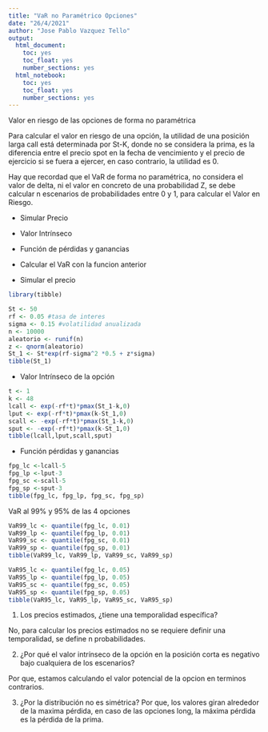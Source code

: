 ```yaml
---
title: "VaR no Paramétrico Opciones"
date: "26/4/2021"
author: "Jose Pablo Vazquez Tello"
output:
  html_document:
    toc: yes
    toc_float: yes
    number_sections: yes
  html_notebook:
    toc: yes
    toc_float: yes  
    number_sections: yes
---
```


Valor en riesgo de las opciones de forma no paramétrica

Para calcular el valor en riesgo de una opción, la utilidad de una posición larga call está determinada por St-K, donde no se considera la prima, es la diferencia entre el precio spot en la fecha de vencimiento y el precio de ejercicio si se fuera a ejercer, en caso contrario, la utilidad es 0.

Hay que recordad que el VaR de forma no paramétrica, no considera el valor de delta, ni el valor en concreto de una probabilidad Z, se debe calcular n escenarios de probabilidades entre 0 y 1, para calcular el Valor en Riesgo.

- Simular Precio
- Valor Intrínseco
- Función de pérdidas y ganancias
- Calcular el VaR con la funcion anterior


- Simular el precio

```r
library(tibble)
```


```r
St <- 50
rf <- 0.05 #tasa de interes 
sigma <- 0.15 #volatilidad anualizada
n <- 10000
aleatorio <- runif(n)
z <- qnorm(aleatorio)
St_1 <- St*exp(rf-sigma^2 *0.5 + z*sigma)
tibble(St_1)
```


- Valor Intrínseco de la opción

```r
t <- 1
k <- 48
lcall <- exp(-rf*t)*pmax(St_1-k,0)
lput <- exp(-rf*t)*pmax(k-St_1,0)
scall <- -exp(-rf*t)*pmax(St_1-k,0)
sput <- -exp(-rf*t)*pmax(k-St_1,0)
tibble(lcall,lput,scall,sput)
```


- Función pérdidas y ganancias

```r
fpg_lc <-lcall-5
fpg_lp <-lput-3  
fpg_sc <-scall-5  
fpg_sp <-sput-3  
tibble(fpg_lc, fpg_lp, fpg_sc, fpg_sp)
```


VaR al 99% y 95% de las 4 opciones

```r
VaR99_lc <- quantile(fpg_lc, 0.01)
VaR99_lp <- quantile(fpg_lp, 0.01)
VaR99_sc <- quantile(fpg_sc, 0.01)
VaR99_sp <- quantile(fpg_sp, 0.01)
tibble(VaR99_lc, VaR99_lp, VaR99_sc, VaR99_sp)
```


```r
VaR95_lc <- quantile(fpg_lc, 0.05)
VaR95_lp <- quantile(fpg_lp, 0.05)
VaR95_sc <- quantile(fpg_sc, 0.05)
VaR95_sp <- quantile(fpg_sp, 0.05)
tibble(VaR95_lc, VaR95_lp, VaR95_sc, VaR95_sp)
```

1. Los precios estimados, ¿tiene una temporalidad específica?

No, para calcular los precios estimados no se requiere definir una temporalidad, se define n probabilidades.

2. ¿Por qué el valor intrínseco de la opción en la posición corta es negativo bajo cualquiera de los escenarios?

Por que, estamos calculando el valor potencial de la opcion en terminos contrarios.

3. ¿Por la distribución no es simétrica?
Por que, los valores giran alrededor de la maxima pérdida, en caso de las opciones long, la máxima pérdida es la pérdida de la prima.

